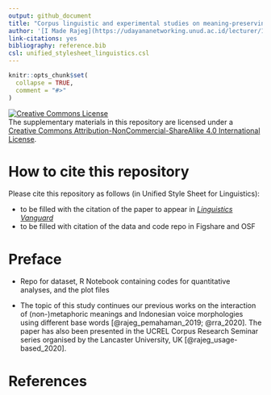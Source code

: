 ```yaml
---
output: github_document
title: "Corpus linguistic and experimental studies on meaning-preserving hypothesis in Indonesian voice alternation"
author: '[I Made Rajeg](https://udayananetworking.unud.ac.id/lecturer/1817-i-made-rajeg) <a itemprop="sameAs" content="https://orcid.org/0000-0001-8989-0203" href="https://orcid.org/0000-0001-8989-0203" target="orcid.widget" rel="noopener noreferrer" style="vertical-align:top;"><img src="https://orcid.org/sites/default/files/images/orcid_16x16.png" style="width:1em;margin-right:.5em;" alt="ORCID iD icon"></a>, [Gede Primahadi Wijaya Rajeg](https://udayananetworking.unud.ac.id/lecturer/880-gede-primahadi-wijaya-rajeg) <a itemprop="sameAs" content="https://orcid.org/0000-0002-2047-8621" href="https://orcid.org/0000-0002-2047-8621" target="orcid.widget" rel="noopener noreferrer" style="vertical-align:top;"><img src="https://orcid.org/sites/default/files/images/orcid_16x16.png" style="width:1em;margin-right:.5em;" alt="ORCID iD icon"></a>, [I Wayan Arka](https://researchers.anu.edu.au/researchers/arka-iww) <a itemprop="sameAs" content="https://orcid.org/0000-0002-2819-6186" href="https://orcid.org/0000-0002-2819-6186" target="orcid.widget" rel="noopener noreferrer" style="vertical-align:top;"><img src="https://orcid.org/sites/default/files/images/orcid_16x16.png" style="width:1em;margin-right:.5em;" alt="ORCID iD icon"></a>'
link-citations: yes
bibliography: reference.bib
csl: unified_stylesheet_linguistics.csl
---
```


<!-- README.md is generated from README.Rmd. Please edit that file -->

```r
knitr::opts_chunk$set(
  collapse = TRUE,
  comment = "#>"
)
```


<a rel="license" href="http://creativecommons.org/licenses/by-nc-sa/4.0/"><img alt="Creative Commons License" style="border-width:0" src="https://i.creativecommons.org/l/by-nc-sa/4.0/88x31.png" /></a><br />The supplementary materials in this repository are licensed under a <a rel="license" href="http://creativecommons.org/licenses/by-nc-sa/4.0/">Creative Commons Attribution-NonCommercial-ShareAlike 4.0 International License</a>.

<!-- badges: start -->
<!-- badges: end -->

# How to cite this repository

Please cite this repository as follows (in Unified Style Sheet for Linguistics):

- to be filled with the citation of the paper to appear in [*Linguistics Vanguard*](https://www.degruyter.com/journal/key/LINGVAN/html)
- to be filled with citation of the data and code repo in Figshare and OSF

# Preface

- Repo for dataset, R Notebook containing codes for quantitative analyses, and the plot files

- The topic of this study continues our previous works on the interaction of (non-)metaphoric meanings and Indonesian voice morphologies using different base words [@rajeg_pemahaman_2019; @rra_2020]. The paper has also been presented in the UCREL Corpus Research Seminar series organised by the Lancaster University, UK [@rajeg_usage-based_2020].

# References

